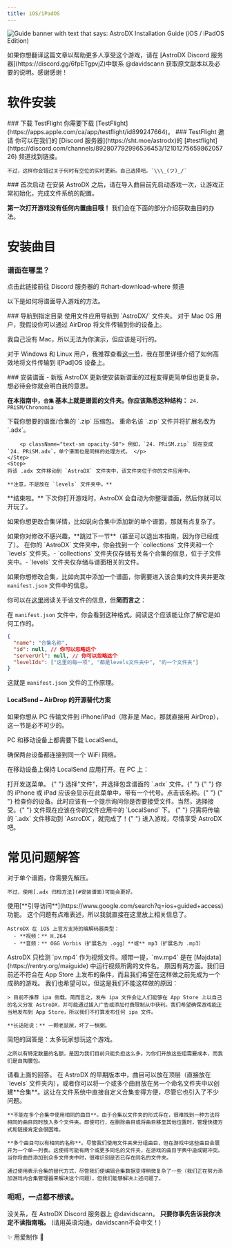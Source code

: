 ```yaml
---
title: iOS/iPadOS
---
```



![Guide banner with text that says: AstroDX Installation Guide (iOS / iPadOS Edition)](content/media/adx_iosguide.webp)

<Callout title="我们需要翻译者！" type="info">
  如果你想翻译这篇文章以帮助更多人享受这个游戏，请在 [AstroDX Discord
  服务器](https://discord.gg/6fpETgpvjZ)中联系 @davidscann 获取原文副本以及必要的说明。感谢感谢！
</Callout>

# 软件安装

<Steps>

<Step>
  ### 下载 TestFlight
  你需要下载 [TestFlight](https://apps.apple.com/ca/app/testflight/id899247664)。
</Step>

<Step>
### TestFlight 邀请
你可以在我们的 [Discord 服务器](https://sht.moe/astrodx)的 [#testflight](https://discord.com/channels/892807792996536453/1210127565986205726) 频道找到链接。
<Accordions>
<Accordion title="如果你懒得去找，这里已经准备好了。">
    <Cards>
    <Card
    href="https://testflight.apple.com/join/rACTLjPL"
    title="A组"
    >
    </Card>
    <Card
    href="https://testflight.apple.com/join/ocj3yptn"
    title="B组"
    >
    </Card>
    <Card
    href="https://testflight.apple.com/join/CuMxZE2M"
    title="C组"
    >
    </Card>
    <Card
    href="https://testflight.apple.com/join/T6qKfV6f"
    title="D组"
    >
    </Card>
    <Card
    href="https://testflight.apple.com/join/sMm1MCYc"
    title="E组"
    >
    </Card>
    </Cards>

    不过，这样你会错过关于何时有空位的实时更新。自己选择吧。¯\\\_(ツ)_/¯

</Accordion>
</Accordions>
</Step>
<Step>
### 首次启动
在安装 AstroDX 之后，请在导入曲目前先启动游戏一次，让游戏正常初始化，完成文件系统的配置。
</Step>
</Steps>

**第一次打开游戏没有任何内置曲目哦！** 我们会在下面的部分介绍获取曲目的办法。

# 安装曲目

### 谱面在哪里？

<Cards>
  <Card
    title="谱面在哪里？"
    href="https://discord.com/channels/892807792996536453/1081048213185900584"
  >
    点击此链接前往 Discord 服务器的 #chart-download-where 频道
  </Card>
</Cards>

以下是如何将谱面导入游戏的方法。

<Steps>
<Step>
### 导航到指定目录
使用文件应用导航到 `AstroDX/` 文件夹。
<Callout
title="你是在电脑上下载的谱面吗？"
>
对于 Mac OS 用户，我假设你可以通过 AirDrop 将文件传输到你的设备上。

我自己没有 Mac，所以无法为你演示，但应该是可行的。

对于 Windows 和 Linux 用户，我推荐查看[这一节](#localsend--airdrop的开源替代方案)，我在那里详细介绍了如何高效地将文件传输到 i[Pad]OS 设备上。
</Callout>

</Step>
<Step>
### 安装谱面
- 新版 AstroDX 更新使安装新谱面的过程变得更简单但也更复杂。想必待会你就会明白我的意思。

**在本指南中，`合集` 基本上就是谱面的文件夹。你应该熟悉这种结构：** `24. PRiSM/Chronomia`

<Accordions>
<Accordion
title="以下是安装新谱面和合集的方法：">
    <Steps>
    <Step>
    下载你想要的谱面/合集的 `.zip` 压缩包。
    </Step>
    <Step>
    重命名该 `.zip` 文件并将扩展名改为 `.adx`。

        <p className="text-sm opacity-50"> 例如，`24. PRiSM.zip` 现在变成 `24. PRiSM.adx`。单个谱面也是同样的处理方式。 </p>
    </Step>
    <Step>
    将该 .adx 文件移动到 `AstroDX` 文件夹中，该文件夹位于你的文件应用中。

    **注意，不是放在 `levels` 文件夹中。**

</Step>
</Steps>
</Accordion>
</Accordions>
**结束啦。** 下次你打开游戏时，AstroDX 会自动为你整理谱面，然后你就可以开玩了。
</Step>
</Steps>

如果你想更改合集详情，比如说向合集中添加新的单个谱面，那就有点复杂了。

<Callout title="你想进一步修改你的合集吗？">
  如果你对修改不感兴趣，**跳过下一节**（甚至可以退出本指南，因为你已经成了）。
</Callout>
在你的 `AstroDX` 文件夹中，你会找到一个 `collections` 文件夹和一个 `levels`
文件夹。- `collections` 文件夹仅存储有关各个合集的信息，位于子文件夹中。- `levels` 文件夹仅存储与谱面相关的文件。

如果你想修改合集，比如向其中添加一个谱面，你需要进入该合集的文件夹并更改 `manifest.json` 文件中的信息。

你可以在[这里](https://astrodx.notion.site/Collection-Manifest-Details-8f966de6971748e0ac01c0a0a6054594)阅读关于该文件的信息，但**简而言之**：

在 `manifest.json` 文件中，你会看到这种格式。阅读这个应该能让你了解它是如何工作的。

```json
{
  "name": "合集名称",
  "id": null, // 你可以忽略这个
  "serverUrl": null, // 你可以忽略这个
  "levelIds": ["这里的每一项", "都是levels文件夹中", "的一个文件夹"]
}
```

这就是 `manifest.json` 文件的工作原理。

#### LocalSend – AirDrop 的开源替代方案

如果你想从 PC 传输文件到 iPhone/iPad（除非是 Mac，那就直接用 AirDrop），这一节是必不可少的。

PC 和移动设备上都需要下载 LocalSend。

<Cards>
  <Card
    title="App Store"
    href="https://apps.apple.com/cn/app/localsend/id1661733229"
  ></Card>
  <Card
    title="PC 端下载官方网站"
    href="https://localsend.org/"
  ></Card>
</Cards>
确保两台设备都连接到同一个 WiFi 网络。

在移动设备上保持 LocalSend 应用打开。在 PC 上：

<Steps>
  <Step> 打开发送菜单。 </Step>
  <Step>
    {" "}
    选择"文件"，并选择包含谱面的 `.adx` 文件。{" "}
  </Step>
  <Step>
    {" "}
    你的 iPhone 或 iPad 应该会显示在此菜单中，带有一个代号。点击该名称。{" "}
  </Step>
  <Step>
    {" "}
    检查你的设备。此时应该有一个提示询问你是否要接受文件。当然，选择接受。{" "}
  </Step>
  <Step> 文件现在应该在你的文件应用中的 `LocalSend` 下。 </Step>
  <Step>
    {" "}
    只需将传输的 `.adx` 文件移动到 `AstroDX`，就完成了！{" "}
  </Step>
</Steps>
进入游戏，尽情享受 AstroDX 吧。

# 常见问题解答

<Accordions>
  <Accordion title="我已经把 .rar/.zip 文件放入了 `/levels` 文件夹，但还是跑不出曲目！">
    对于单个谱面，你需要先解压。

    不过，使用[.adx 归档方法](#安装谱面)可能会更好。
  </Accordion>

  <Accordion title="有没有办法在玩音游时关闭手机通知？我总是不小心滑到。">
    使用[**引导访问**](https://www.google.com/search?q=ios+guided+access)功能。
  </Accordion>

  <Accordion title="关于文件兼容性的信息">
    这个问题有点难表述，所以我就直接在这里放上相关信息了。

    AstroDX 在 iOS 上官方支持的编解码器类型：
      - **视频：** H.264
      - **音频：** OGG Vorbis（扩展名为 .ogg）**或** mp3（扩展名为 .mp3）
  </Accordion>

  <Accordion title="我已经把 mv.mp4（或 bg.mp4）文件放入了文件夹，但视频没在播放！">
    AstroDX 只检测 `pv.mp4` 作为视频文件。顺带一提，`mv.mp4` 是在 [Majdata](https://rentry.org/maiguide) 中运行视频所需的文件名。
  </Accordion>

  <Accordion title="为什么 AstroDX 不在 App Store 上？">
    原因有两方面。我们目前还不符合在 App Store 上发布的条件，而且我们希望在这样做之前先成为一个成熟的游戏。
  </Accordion>

  <Accordion title="可以发布 .ipa 文件让我们自行侧载吗？">
    我们也希望可以，但这是我们不能这样做的原因：

    > 目前不推荐 ipa 侧载。简而言之，发布 ipa 文件会让人们能够在 App Store 上以自己的名义分发 AstroDX，并可能通过插入广告或添加付费限制从中获利。我们希望确保游戏能正当地发布到 App Store，所以我们不打算发布任何 ipa 文件。

    **长话短说：** 一颗老鼠屎，坏了一锅粥。
  </Accordion>

  <Accordion title="为什么 TestFlight 经常满员？我什么时候才能玩到？">
    简短的回答是：太多玩家想玩这个游戏。

    之所以有特定数量的名额，是因为我们目前只能负担这么多。为你们开放这些组需要成本，而我们是自掏腰包。
  </Accordion>
  
  <Accordion title="如果名额这么快就用完了，为什么不多开几个组？为什么不开 E 组、F 组等等？">
    请看上面的回答。
  </Accordion>

  <Accordion title="[2.0 Beta] 为什么我们要改变歌曲存储布局？">
    在 AstroDX 的早期版本中，曲目可以放在顶层（直接放在 `levels` 文件夹内），或者你可以将一个或多个曲目放在另一个命名文件夹中以创建**合集**。这让在文件系统中直接自定义合集变得方便，尽管它也引入了不少问题。

    **不能在多个合集中使用相同的曲目**。由于合集以文件夹的形式存在，很难找到一种方法将相同的曲目同时放入多个文件夹。即使可行，在删除曲目或将曲目移至其他位置时，管理快捷方式和链接肯定会很困难。

    **多个曲目可以有相同的名称**。尽管我们使用文件夹来分组曲目，但在游戏中这些曲目会展开为一个单一列表。这使得可能有两个或更多同名的文件夹，在游戏的曲目字典中造成键冲突。当你将曲目添加到众多文件夹中时，很难识别是否已存在同名的文件夹。

    通过使用表示合集的替代方式，尽管我们使编辑合集数据变得稍微复杂了一些（我们正在努力添加游戏内合集管理器来解决这个问题），但我们能够解决上述问题了。
  </Accordion>
</Accordions>

### **呃呃，一点都不想读。**

没关系，在 AstroDX Discord 服务器上 @davidscann。
**只要你事先告诉我你决定不读指南哦。**
(请用英语沟通，davidscann不会中文！)

<p className="font-serif text-center italic text-xl"> ✨ 用爱制作 💖 </p>